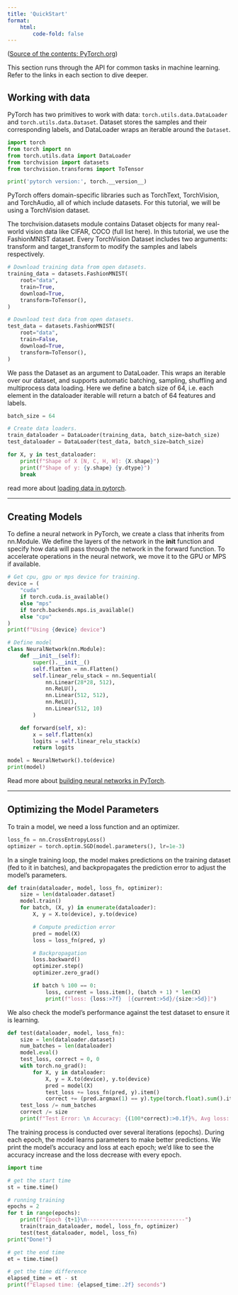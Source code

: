 ```yaml
---
title: 'QuickStart'
format: 
    html:
        code-fold: false
---
```


([Source of the contents: PyTorch.org](https://pytorch.org/tutorials/beginner/basics/quickstart_tutorial.html))

This section runs through the API for common tasks in machine learning. Refer to the links in each section to dive deeper.

## Working with data

PyTorch has two primitives to work with data: `torch.utils.data.DataLoader` and `torch.utils.data.Dataset`. Dataset stores the samples and their corresponding labels, and DataLoader wraps an iterable around the `Dataset`.

```python
import torch
from torch import nn
from torch.utils.data import DataLoader
from torchvision import datasets
from torchvision.transforms import ToTensor

print('pytorch version:', torch.__version__)
```

PyTorch offers domain-specific libraries such as TorchText, TorchVision, and TorchAudio, all of which include datasets. For this tutorial, we will be using a TorchVision dataset.

The torchvision.datasets module contains Dataset objects for many real-world vision data like CIFAR, COCO (full list here). In this tutorial, we use the FashionMNIST dataset. Every TorchVision Dataset includes two arguments: transform and target_transform to modify the samples and labels respectively.

```python
# Download training data from open datasets.
training_data = datasets.FashionMNIST(
    root="data", 
    train=True,
    download=True,
    transform=ToTensor(),
)

# Download test data from open datasets.
test_data = datasets.FashionMNIST(
    root="data",
    train=False,
    download=True,
    transform=ToTensor(),
)
```

We pass the Dataset as an argument to DataLoader. This wraps an iterable over our dataset, and supports automatic batching, sampling, shuffling and multiprocess data loading. Here we define a batch size of 64, i.e. each element in the dataloader iterable will return a batch of 64 features and labels.

```python
batch_size = 64

# Create data loaders.
train_dataloader = DataLoader(training_data, batch_size=batch_size)
test_dataloader = DataLoader(test_data, batch_size=batch_size)

for X, y in test_dataloader:
    print(f"Shape of X [N, C, H, W]: {X.shape}")
    print(f"Shape of y: {y.shape} {y.dtype}")
    break
```

read more about [loading data in pytorch](https://pytorch.org/tutorials/beginner/basics/data_tutorial.html).

--- 

## Creating Models

To define a neural network in PyTorch, we create a class that inherits from nn.Module. We define the layers of the network in the __init__ function and specify how data will pass through the network in the forward function. To accelerate operations in the neural network, we move it to the GPU or MPS if available.


```python
# Get cpu, gpu or mps device for training.
device = (
    "cuda"
    if torch.cuda.is_available()
    else "mps"
    if torch.backends.mps.is_available()
    else "cpu"
)
print(f"Using {device} device")

# Define model
class NeuralNetwork(nn.Module):
    def __init__(self):
        super().__init__()
        self.flatten = nn.Flatten()
        self.linear_relu_stack = nn.Sequential(
            nn.Linear(28*28, 512),
            nn.ReLU(),
            nn.Linear(512, 512),
            nn.ReLU(),
            nn.Linear(512, 10)
        )

    def forward(self, x):
        x = self.flatten(x)
        logits = self.linear_relu_stack(x)
        return logits

model = NeuralNetwork().to(device)
print(model)
```

Read more about [building neural networks in PyTorch](https://pytorch.org/tutorials/beginner/basics/buildmodel_tutorial.html).

---

## Optimizing the Model Parameters

To train a model, we need a loss function and an optimizer.

```python
loss_fn = nn.CrossEntropyLoss()
optimizer = torch.optim.SGD(model.parameters(), lr=1e-3)
```

In a single training loop, the model makes predictions on the training dataset (fed to it in batches), and backpropagates the prediction error to adjust the model’s parameters.

```python
def train(dataloader, model, loss_fn, optimizer):
    size = len(dataloader.dataset)
    model.train()
    for batch, (X, y) in enumerate(dataloader):
        X, y = X.to(device), y.to(device)

        # Compute prediction error
        pred = model(X)
        loss = loss_fn(pred, y)

        # Backpropagation
        loss.backward()
        optimizer.step()
        optimizer.zero_grad()

        if batch % 100 == 0:
            loss, current = loss.item(), (batch + 1) * len(X)
            print(f"loss: {loss:>7f}  [{current:>5d}/{size:>5d}]")
```

We also check the model’s performance against the test dataset to ensure it is learning.

```python
def test(dataloader, model, loss_fn):
    size = len(dataloader.dataset)
    num_batches = len(dataloader)
    model.eval()
    test_loss, correct = 0, 0
    with torch.no_grad():
        for X, y in dataloader:
            X, y = X.to(device), y.to(device)
            pred = model(X)
            test_loss += loss_fn(pred, y).item()
            correct += (pred.argmax(1) == y).type(torch.float).sum().item()
    test_loss /= num_batches
    correct /= size
    print(f"Test Error: \n Accuracy: {(100*correct):>0.1f}%, Avg loss: {test_loss:>8f} \n")
```

The training process is conducted over several iterations (epochs). During each epoch, the model learns parameters to make better predictions. We print the model’s accuracy and loss at each epoch; we’d like to see the accuracy increase and the loss decrease with every epoch.

```python
import time

# get the start time
st = time.time()

# running training
epochs = 2
for t in range(epochs):
    print(f"Epoch {t+1}\n-------------------------------")
    train(train_dataloader, model, loss_fn, optimizer)
    test(test_dataloader, model, loss_fn)
print("Done!")

# get the end time
et = time.time()

# get the time difference
elapsed_time = et - st
print(f"Elapsed time: {elapsed_time:.2f} seconds")
```

